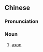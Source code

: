 {{also|轴突}}
==Chinese==
{{zh-forms|s=轴突}}

===Pronunciation===
{{zh-pron
|m=zhóu突
|c=zuk6 dat6
|cat=n
}}

===Noun===
{{zh-noun}}

# {{lb|zh|cytology}} [[axon]]